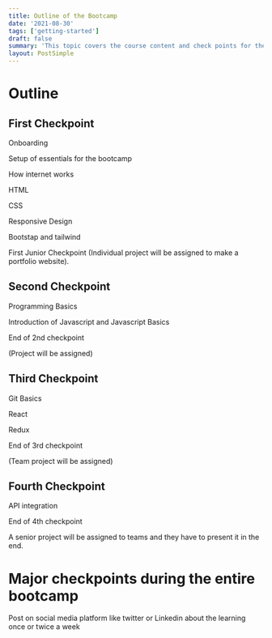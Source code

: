 ```yaml
---
title: Outline of the Bootcamp
date: '2021-08-30'
tags: ['getting-started']
draft: false
summary: 'This topic covers the course content and check points for the bootcamp'
layout: PostSimple
---
```


# Outline

## First Checkpoint

Onboarding

Setup of essentials for the bootcamp

How internet works

HTML

CSS

Responsive Design

Bootstap and tailwind

First Junior Checkpoint
(Individual project will be assigned to make a portfolio website).

## Second Checkpoint

Programming Basics

Introduction of Javascript and Javascript Basics

End of 2nd checkpoint

(Project will be assigned)

## Third Checkpoint

Git Basics

React

Redux

End of 3rd checkpoint

(Team project will be assigned)

## Fourth Checkpoint

API integration

End of 4th checkpoint

A senior project will be assigned to teams and they have to present it in the end.

# Major checkpoints during the entire bootcamp

Post on social media platform like twitter or Linkedin about the learning once or twice a week
